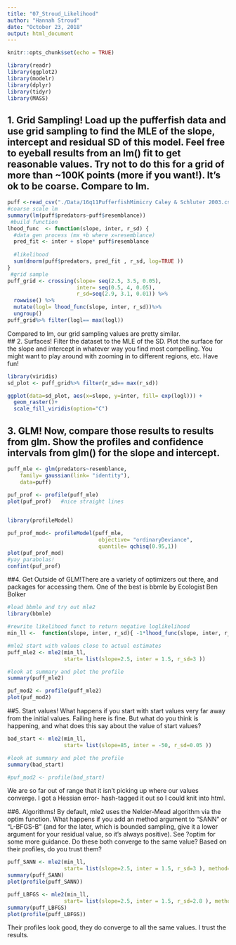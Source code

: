 ```yaml
---
title: "07_Stroud_Likelihood"
author: "Hannah Stroud"
date: "October 23, 2018"
output: html_document
---
```


```r
knitr::opts_chunk$set(echo = TRUE)
```

```r
library(readr)
library(ggplot2)
library(modelr)
library(dplyr)
library(tidyr)
library(MASS)
```

## 1. Grid Sampling! Load up the pufferfish data and use grid sampling to find the MLE of the slope, intercept and residual SD of this model. Feel free to eyeball results from an lm() fit to get reasonable values. Try not to do this for a grid of more than ~100K points (more if you want!). It’s ok to be coarse. Compare to lm.
```r
puff <-read_csv("./Data/16q11PufferfishMimicry Caley & Schluter 2003.csv")
#coarse scale lm
summary(lm(puff$predators~puff$resemblance))
 #build function
lhood_func  <- function(slope, inter, r_sd) {
  #data gen process (mx +b where x=resemblance)
  pred_fit <- inter + slope* puff$resemblance
  
  #likelihood
  sum(dnorm(puff$predators, pred_fit , r_sd, log=TRUE ))
}
 #grid sample 
puff_grid <- crossing(slope= seq(2.5, 3.5, 0.05), 
                      inter= seq(0.5, 4, 0.05),
                      r_sd=seq(2.9, 3.1, 0.01)) %>% 
  rowwise() %>% 
  mutate(logl= lhood_func(slope, inter, r_sd))%>%
  ungroup()
puff_grid%>% filter(logl== max(logl))
```
Compared to lm, our grid sampling values are pretty similar.  
## 2. Surfaces! Filter the dataset to the MLE of the SD. Plot the surface for the slope and intercept in whatever way you find most compelling. You might want to play around with zooming in to different regions, etc. Have fun!
```r
library(viridis)
sd_plot <- puff_grid%>% filter(r_sd== max(r_sd))

ggplot(data=sd_plot, aes(x=slope, y=inter, fill= exp(logl))) +
  geom_raster()+
  scale_fill_viridis(option="C")
```
## 3. GLM! Now, compare those results to results from glm. Show the profiles and confidence intervals from glm() for the slope and intercept.

```r
puff_mle <- glm(predators~resemblance, 
    family= gaussian(link= "identity"),
    data=puff)

puf_prof <- profile(puff_mle)
plot(puf_prof)   #nice straight lines
        

library(profileModel)

puf_prof_mod<- profileModel(puff_mle, 
                             objective= "ordinaryDeviance", 
                             quantile= qchisq(0.95,1))
plot(puf_prof_mod)
#yay parabolas!
confint(puf_prof)

```

##4. Get Outside of GLM!There are a variety of optimizers out there, and packages for accessing them. One of the best is bbmle by Ecologist Ben Bolker 
```r
#load bbmle and try out mle2
library(bbmle)

#rewrite likelihood funct to return negative loglikelihood 
min_ll <-  function(slope, inter, r_sd){ -1*lhood_func(slope, inter, r_sd)}

#mle2 start with values close to actual estimates 
puff_mle2 <- mle2(min_ll,
                  start= list(slope=2.5, inter = 1.5, r_sd=3 ))

#look at summary and plot the profile 
summary(puff_mle2)

puf_mod2 <- profile(puff_mle2)
plot(puf_mod2)

```

##5. Start values! What happens if you start with start values very far away from the initial values. Failing here is fine. But what do you think is happening, and what does this say about the value of start values?
```r
bad_start <- mle2(min_ll,
                  start= list(slope=85, inter = -50, r_sd=0.05 ))

#look at summary and plot the profile 
summary(bad_start)

#puf_mod2 <- profile(bad_start)
```
We are so far out of range that it isn't picking up where our values converge. I got a Hessian error- hash-tagged it out so I could knit into html. 

##6. Algorithms! By default, mle2 uses the Nelder-Mead algorithm via the optim function. What happens if you add an method argument to “SANN” or “L-BFGS-B” (and for the later, which is bounded sampling, give it a lower argument for your residual value, so it’s always positive). See  ?optim for some more guidance. Do these both converge to the same value? Based on their profiles, do you trust them?

```r
puff_SANN <- mle2(min_ll,
                  start= list(slope=2.5, inter = 1.5, r_sd=3 ), method= "SANN")
summary(puff_SANN)
plot(profile(puff_SANN))

puff_LBFGS <- mle2(min_ll,
                  start= list(slope=2.5, inter = 1.5, r_sd=2.8 ), method= "L-BFGS-B")
summary(puff_LBFGS)
plot(profile(puff_LBFGS))
```
Their profiles look good, they do converge to all the same values. I trust the results. 
